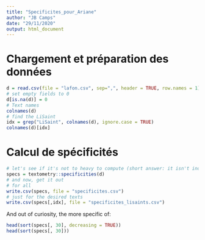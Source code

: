 ```yaml
---
title: "Specificites_pour_Ariane"
author: "JB Camps"
date: "29/11/2020"
output: html_document
---
```



# Chargement et préparation des données

```r
d = read.csv(file = "lafon.csv", sep=",", header = TRUE, row.names = 1)
# set empty fields to 0
d[is.na(d)] = 0
# Text names
colnames(d)
# find the LiSaint
idx = grep("LiSaint", colnames(d), ignore.case = TRUE)
colnames(d)[idx]
```

# Calcul de spécificités

```r
# let's see if it's not to heavy to compute (short answer: it isn't indeed)
specs = textometry::specificities(d)
# and now, get it out
# for all
write.csv(specs, file = "specificites.csv")
# just for the desired texts
write.csv(specs[,idx], file = "specificites_lisaints.csv")
```

And out of curiosity, the more specific of:
```r
head(sort(specs[, 30], decreasing = TRUE))
head(sort(specs[, 30]))
```




